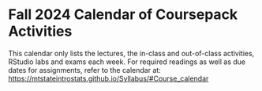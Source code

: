 # Fall 2024 Calendar of Coursepack Activities {-}


This calendar only lists the lectures, the in-class and out-of-class activities, RStudio labs and exams each week. For required readings as well as due dates for assignments, refer to the calendar at:  
[https://mtstateintrostats.github.io/Syllabus/#Course_calendar](https://mtstateintrostats.github.io/Syllabus/#Course_calendar)

\begin{longtable}{|l|l|l|l|p{.55\textwidth}|}
\hline
\textbf{Week}& \textbf{Day}& \textbf{Date}& \textbf{Activity} \\ \hline
\endhead

1& W& 8/21& Syllabus Review & Intro to Data \\*
1& F& 8/23& Guided Activity 1 \\ \hline
2& M& 1/22& Study Design Lecture \\*
2& W& 1/24& Complete Out-of-Class Activity Week 2 \\*
2& W& 1/24& American Indian Address Part 2 \\* 
2& F& 1/26& Week 2 Lab \\ \hline
3& M& 1/29& Categorical and Quantitative EDA Lecture \\*
3& W& 1/31& Complete Out-of-Class Activity Week 3 \\*
3& W& 1/31& Activity 3 \\*
3& F& 2/2& Week 3 Lab \\ \hline
4& M& 2/5& Regression Lecture \\*
4& W& 2/7& Complete Out-of-Class Activity Week 4 \\*
4& W& 2/7& Movie Profits \\*
4& F& 2/9& Week 4 Lab \\ \hline
5& M& 2/12& Exam 1 Review \\*
5& W& 2/14& Group Midterm Exam 1 \\*	
5& F& 2/16& Midterm Exam 1 \\ \hline
6& M& 2/19& (\textit{No class}) \\*
6& W& 2/21& Hypothesis Testing Lecture  \\*
6& F& 2/23& Complete Out-of-Class Activity Week 6 \\*	
6& F& 2/23& Week 6 Lab \\ \hline
7& M& 2/26& Theory-based Testing Lecture \\*
7& W& 2/28& Complete Out-of-Class Activity Week 7 \\*
7& W& 2/28& Handedness of Male Boxers --- Theory \\*
7& F& 3/1& Week 7 Lab \\ \hline
8& M& 3/4& Two Proportion Simulation Lecture \\*
8& W& 3/6& Complete Out-of-Class Activity Week 8 \\*
8& W& 3/6& Good Samaritan --- Simulation HT and CI \\*	
8& F& 3/8& Week 8 Lab \\ \hline
Holiday& M--F& 3/11--3/15& \textbf{No Class --- Spring Break} \\ \hline
9& M& 3/18& Two Proportion Theory Lecture \\*
9& W& 3/20& Complete Out-of-Class Activity Week 9 \\*
9& W& 3/20& Helmet Use and Head Injuries --- Theory HT and CI \\*	
9& F& 3/22& Week 9 Lab \\ \hline
10& M& 3/25& Probability and Relative Risk Lecture \\*
10& W& 3/27& Complete Out-of-Class Activity Week 10 \\*
10& W& 3/27& Relative Risk \\*
10& F& 3/29& (\textit{No class}) \\ \hline
11& M& 4/1& Exam 2 Review \\*
11& W& 4/3& Group Midterm Exam 2 \\*
11& F& 4/5& Midterm Exam 2\\ \hline
12& M& 4/8& Paired Inference Lecture \\*
12& W& 4/10& Complete Out-of-Class Activity Week 12 \\*
12& W& 4/10& Color Interference \\*	
12& F& 4/12& Week 12 Lab \\ \hline
13& M& 4/15& Two Independent Samples Inference Lecture \\*
13& W& 4/17& Complete Out-of-Class Activity Week 13 \\*
13& W& 4/17& Triple Crown \\*
13& F& 4/19& Week 13 Lab \\ \hline
14& M& 4/22& Regression Inference Lecture \\*
14& W& 4/24& Complete Out-of-Class Activity Week 14 \\*
14& W& 4/24& Golf Driving Distances \\*
14& F& 4/26& Week 14 Lab \\ \hline
15& M& 4/29& Final Exam Review \\*
15& W& 5/1& Final Group Exam Part 1 \\*
15& F& 5/3& Final Group Exam Part 2 \\ \hline
Common Final Exam& M--R & 5/6--5/9& See \url{www.montana.edu/registrar/Schedules.html} \\ \hline

\end{longtable}

\nocite{*}


